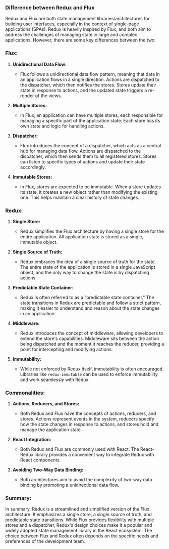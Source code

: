### Difference between Redux and Flux

Redux and Flux are both state management libraries/architectures for building user interfaces, especially in the context of single-page applications (SPAs). Redux is heavily inspired by Flux, and both aim to address the challenges of managing state in large and complex applications. However, there are some key differences between the two:

### Flux:

1. **Unidirectional Data Flow:**

   - Flux follows a unidirectional data flow pattern, meaning that data in an application flows in a single direction. Actions are dispatched to the dispatcher, which then notifies the stores. Stores update their state in response to actions, and the updated state triggers a re-render of the views.

2. **Multiple Stores:**

   - In Flux, an application can have multiple stores, each responsible for managing a specific part of the application state. Each store has its own state and logic for handling actions.

3. **Dispatcher:**

   - Flux introduces the concept of a dispatcher, which acts as a central hub for managing data flow. Actions are dispatched to the dispatcher, which then sends them to all registered stores. Stores can listen to specific types of actions and update their state accordingly.

4. **Immutable Stores:**
   - In Flux, stores are expected to be immutable. When a store updates its state, it creates a new object rather than modifying the existing one. This helps maintain a clear history of state changes.

### Redux:

1. **Single Store:**

   - Redux simplifies the Flux architecture by having a single store for the entire application. All application state is stored as a single, immutable object.

2. **Single Source of Truth:**

   - Redux embraces the idea of a single source of truth for the state. The entire state of the application is stored in a single JavaScript object, and the only way to change the state is by dispatching actions.

3. **Predictable State Container:**

   - Redux is often referred to as a "predictable state container." The state transitions in Redux are predictable and follow a strict pattern, making it easier to understand and reason about the state changes in an application.

4. **Middleware:**

   - Redux introduces the concept of middleware, allowing developers to extend the store's capabilities. Middleware sits between the action being dispatched and the moment it reaches the reducer, providing a point for intercepting and modifying actions.

5. **Immutability:**
   - While not enforced by Redux itself, immutability is often encouraged. Libraries like `redux-immutable` can be used to enforce immutability and work seamlessly with Redux.

### Commonalities:

1. **Actions, Reducers, and Stores:**

   - Both Redux and Flux have the concepts of actions, reducers, and stores. Actions represent events in the system, reducers specify how the state changes in response to actions, and stores hold and manage the application state.

2. **React Integration:**

   - Both Redux and Flux are commonly used with React. The React-Redux library provides a convenient way to integrate Redux with React components.

3. **Avoiding Two-Way Data Binding:**
   - Both architectures aim to avoid the complexity of two-way data binding by promoting a unidirectional data flow.

### Summary:

In summary, Redux is a streamlined and simplified version of the Flux architecture. It emphasizes a single store, a single source of truth, and predictable state transitions. While Flux provides flexibility with multiple stores and a dispatcher, Redux's design choices make it a popular and widely adopted state management library in the React ecosystem. The choice between Flux and Redux often depends on the specific needs and preferences of the development team.
